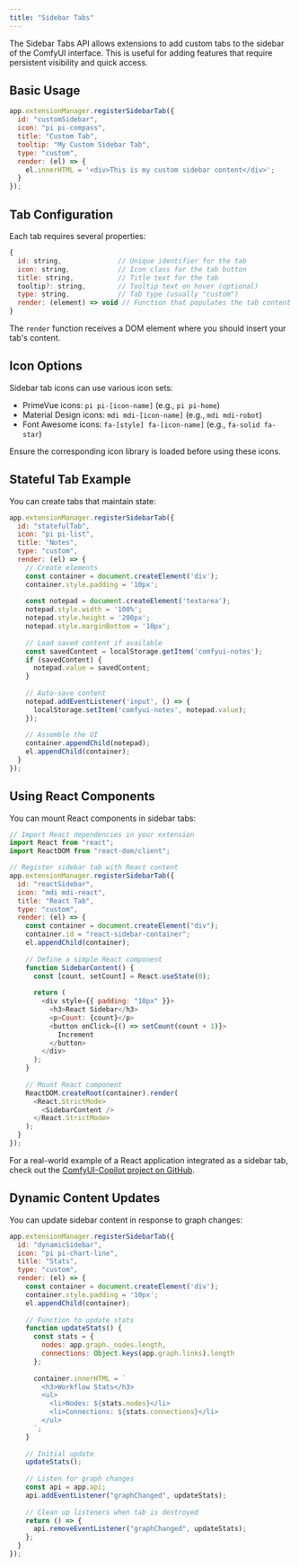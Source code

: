 ```yaml
---
title: "Sidebar Tabs"
---
```


The Sidebar Tabs API allows extensions to add custom tabs to the sidebar of the ComfyUI interface. This is useful for adding features that require persistent visibility and quick access.

## Basic Usage

```javascript
app.extensionManager.registerSidebarTab({
  id: "customSidebar",
  icon: "pi pi-compass",
  title: "Custom Tab",
  tooltip: "My Custom Sidebar Tab",
  type: "custom",
  render: (el) => {
    el.innerHTML = '<div>This is my custom sidebar content</div>';
  }
});
```

## Tab Configuration

Each tab requires several properties:

```javascript
{
  id: string,              // Unique identifier for the tab
  icon: string,            // Icon class for the tab button
  title: string,           // Title text for the tab
  tooltip?: string,        // Tooltip text on hover (optional)
  type: string,            // Tab type (usually "custom")
  render: (element) => void // Function that populates the tab content
}
```

The `render` function receives a DOM element where you should insert your tab's content.

## Icon Options

Sidebar tab icons can use various icon sets:

- PrimeVue icons: `pi pi-[icon-name]` (e.g., `pi pi-home`)
- Material Design icons: `mdi mdi-[icon-name]` (e.g., `mdi mdi-robot`)
- Font Awesome icons: `fa-[style] fa-[icon-name]` (e.g., `fa-solid fa-star`)

Ensure the corresponding icon library is loaded before using these icons.

## Stateful Tab Example

You can create tabs that maintain state:

```javascript
app.extensionManager.registerSidebarTab({
  id: "statefulTab",
  icon: "pi pi-list",
  title: "Notes",
  type: "custom",
  render: (el) => {
    // Create elements
    const container = document.createElement('div');
    container.style.padding = '10px';
    
    const notepad = document.createElement('textarea');
    notepad.style.width = '100%';
    notepad.style.height = '200px';
    notepad.style.marginBottom = '10px';
    
    // Load saved content if available
    const savedContent = localStorage.getItem('comfyui-notes');
    if (savedContent) {
      notepad.value = savedContent;
    }
    
    // Auto-save content
    notepad.addEventListener('input', () => {
      localStorage.setItem('comfyui-notes', notepad.value);
    });
    
    // Assemble the UI
    container.appendChild(notepad);
    el.appendChild(container);
  }
});
```

## Using React Components

You can mount React components in sidebar tabs:

```javascript
// Import React dependencies in your extension
import React from "react";
import ReactDOM from "react-dom/client";

// Register sidebar tab with React content
app.extensionManager.registerSidebarTab({
  id: "reactSidebar",
  icon: "mdi mdi-react",
  title: "React Tab",
  type: "custom",
  render: (el) => {
    const container = document.createElement("div");
    container.id = "react-sidebar-container";
    el.appendChild(container);
    
    // Define a simple React component
    function SidebarContent() {
      const [count, setCount] = React.useState(0);
      
      return (
        <div style={{ padding: "10px" }}>
          <h3>React Sidebar</h3>
          <p>Count: {count}</p>
          <button onClick={() => setCount(count + 1)}>
            Increment
          </button>
        </div>
      );
    }
    
    // Mount React component
    ReactDOM.createRoot(container).render(
      <React.StrictMode>
        <SidebarContent />
      </React.StrictMode>
    );
  }
});
```

For a real-world example of a React application integrated as a sidebar tab, check out the [ComfyUI-Copilot project on GitHub](https://github.com/AIDC-AI/ComfyUI-Copilot).

## Dynamic Content Updates

You can update sidebar content in response to graph changes:

```javascript
app.extensionManager.registerSidebarTab({
  id: "dynamicSidebar",
  icon: "pi pi-chart-line",
  title: "Stats",
  type: "custom",
  render: (el) => {
    const container = document.createElement('div');
    container.style.padding = '10px';
    el.appendChild(container);
    
    // Function to update stats
    function updateStats() {
      const stats = {
        nodes: app.graph._nodes.length,
        connections: Object.keys(app.graph.links).length
      };
      
      container.innerHTML = `
        <h3>Workflow Stats</h3>
        <ul>
          <li>Nodes: ${stats.nodes}</li>
          <li>Connections: ${stats.connections}</li>
        </ul>
      `;
    }
    
    // Initial update
    updateStats();
    
    // Listen for graph changes
    const api = app.api;
    api.addEventListener("graphChanged", updateStats);
    
    // Clean up listeners when tab is destroyed
    return () => {
      api.removeEventListener("graphChanged", updateStats);
    };
  }
});
```